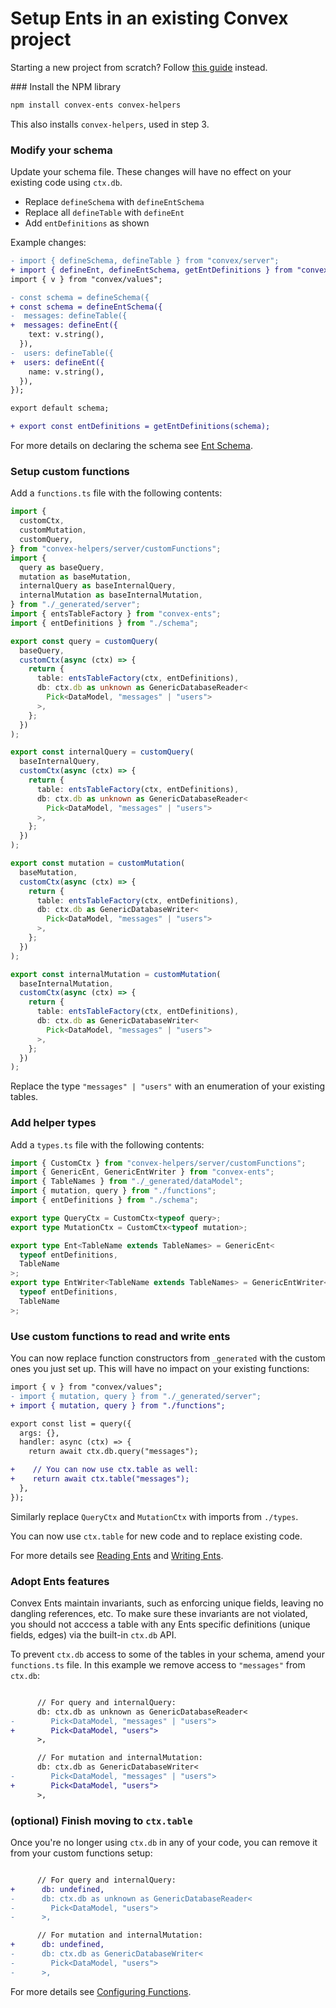 
# Setup Ents in an existing Convex project

Starting a new project from scratch? Follow [this guide](/setup) instead.

<Steps>
### Install the NPM library
 
```sh
npm install convex-ents convex-helpers
```

This also installs `convex-helpers`, used in step 3.

### Modify your schema

Update your schema file. These changes will have no effect on your existing code
using `ctx.db`.

- Replace `defineSchema` with `defineEntSchema`
- Replace all `defineTable` with `defineEnt`
- Add `entDefinitions` as shown

Example changes:

```diff filename="convex/schema.ts"
- import { defineSchema, defineTable } from "convex/server";
+ import { defineEnt, defineEntSchema, getEntDefinitions } from "convex-ents";
import { v } from "convex/values";

- const schema = defineSchema({
+ const schema = defineEntSchema({
-  messages: defineTable({
+  messages: defineEnt({
    text: v.string(),
  }),
-  users: defineTable({
+  users: defineEnt({
    name: v.string(),
  }),
});

export default schema;

+ export const entDefinitions = getEntDefinitions(schema);
```

For more details on declaring the schema see [Ent Schema](/schema).

### Setup custom functions

Add a `functions.ts` file with the following contents:

<Aside title="Click to show">

```ts filename="convex/functions.ts"
import {
  customCtx,
  customMutation,
  customQuery,
} from "convex-helpers/server/customFunctions";
import {
  query as baseQuery,
  mutation as baseMutation,
  internalQuery as baseInternalQuery,
  internalMutation as baseInternalMutation,
} from "./_generated/server";
import { entsTableFactory } from "convex-ents";
import { entDefinitions } from "./schema";

export const query = customQuery(
  baseQuery,
  customCtx(async (ctx) => {
    return {
      table: entsTableFactory(ctx, entDefinitions),
      db: ctx.db as unknown as GenericDatabaseReader<
        Pick<DataModel, "messages" | "users">
      >,
    };
  })
);

export const internalQuery = customQuery(
  baseInternalQuery,
  customCtx(async (ctx) => {
    return {
      table: entsTableFactory(ctx, entDefinitions),
      db: ctx.db as unknown as GenericDatabaseReader<
        Pick<DataModel, "messages" | "users">
      >,
    };
  })
);

export const mutation = customMutation(
  baseMutation,
  customCtx(async (ctx) => {
    return {
      table: entsTableFactory(ctx, entDefinitions),
      db: ctx.db as GenericDatabaseWriter<
        Pick<DataModel, "messages" | "users">
      >,
    };
  })
);

export const internalMutation = customMutation(
  baseInternalMutation,
  customCtx(async (ctx) => {
    return {
      table: entsTableFactory(ctx, entDefinitions),
      db: ctx.db as GenericDatabaseWriter<
        Pick<DataModel, "messages" | "users">
      >,
    };
  })
);
```

Replace the type `"messages" | "users"` with an enumeration of your existing
tables.

</Aside>

### Add helper types

Add a `types.ts` file with the following contents:

<Aside title="Click to show">

```ts filename="convex/types.ts"
import { CustomCtx } from "convex-helpers/server/customFunctions";
import { GenericEnt, GenericEntWriter } from "convex-ents";
import { TableNames } from "./_generated/dataModel";
import { mutation, query } from "./functions";
import { entDefinitions } from "./schema";

export type QueryCtx = CustomCtx<typeof query>;
export type MutationCtx = CustomCtx<typeof mutation>;

export type Ent<TableName extends TableNames> = GenericEnt<
  typeof entDefinitions,
  TableName
>;
export type EntWriter<TableName extends TableNames> = GenericEntWriter<
  typeof entDefinitions,
  TableName
>;
```

</Aside>

### Use custom functions to read and write ents

You can now replace function constructors from `_generated` with the custom ones
you just set up. This will have no impact on your existing functions:

```diff filename="convex/messages.ts"
import { v } from "convex/values";
- import { mutation, query } from "./_generated/server";
+ import { mutation, query } from "./functions";

export const list = query({
  args: {},
  handler: async (ctx) => {
    return await ctx.db.query("messages");

+    // You can now use ctx.table as well:
+    return await ctx.table("messages");
  },
});
```

Similarly replace `QueryCtx` and `MutationCtx` with imports from `./types`.

You can now use `ctx.table` for new code and to replace existing code.

For more details see [Reading Ents](/read) and [Writing Ents](/write).

### Adopt Ents features

Convex Ents maintain invariants, such as enforcing unique fields, leaving no
dangling references, etc. To make sure these invariants are not violated, you
should not acccess a table with any Ents specific definitions (unique fields,
edges) via the built-in `ctx.db` API.

To prevent `ctx.db` access to some of the tables in your schema, amend your
`functions.ts` file. In this example we remove access to `"messages"` from
`ctx.db`:

```diff filename="convex/functions.ts"

      // For query and internalQuery:
      db: ctx.db as unknown as GenericDatabaseReader<
-        Pick<DataModel, "messages" | "users">
+        Pick<DataModel, "users">
      >,

      // For mutation and internalMutation:
      db: ctx.db as GenericDatabaseWriter<
-        Pick<DataModel, "messages" | "users">
+        Pick<DataModel, "users">
      >,

```

### (optional) Finish moving to `ctx.table`

Once you're no longer using `ctx.db` in any of your code, you can remove it from
your custom functions setup:

```diff filename="convex/functions.ts"

      // For query and internalQuery:
+      db: undefined,
-      db: ctx.db as unknown as GenericDatabaseReader<
-        Pick<DataModel, "users">
-      >,

      // For mutation and internalMutation:
+      db: undefined,
-      db: ctx.db as GenericDatabaseWriter<
-        Pick<DataModel, "users">
-      >,

```

For more details see [Configuring Functions](/setup/config).

</Steps>
